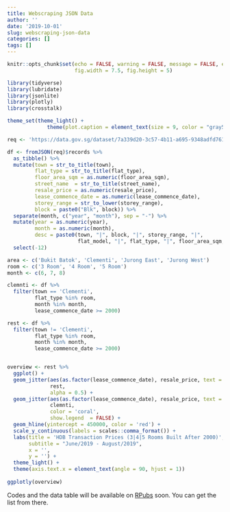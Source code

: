 ```yaml
---
title: Webscraping JSON Data
author: ''
date: '2019-10-01'
slug: webscraping-json-data
categories: []
tags: []
---
```



```r
knitr::opts_chunk$set(echo = FALSE, warning = FALSE, message = FALSE, error = FALSE, 
                      fig.width = 7.5, fig.height = 5)

library(tidyverse)
library(lubridate)
library(jsonlite)
library(plotly)
library(crosstalk)

theme_set(theme_light() +
             theme(plot.caption = element_text(size = 9, color = "gray50")))
```


```r
req <- 'https://data.gov.sg/dataset/7a339d20-3c57-4b11-a695-9348adfd7614/resource/42ff9cfe-abe5-4b54-beda-c88f9bb438ee/data?limit=6000'

df <- fromJSON(req)$records %>% 
  as_tibble() %>% 
  mutate(town = str_to_title(town), 
         flat_type = str_to_title(flat_type),
         floor_area_sqm = as.numeric(floor_area_sqm),
         street_name  = str_to_title(street_name),
         resale_price = as.numeric(resale_price), 
         lease_commence_date = as.numeric(lease_commence_date), 
         storey_range = str_to_lower(storey_range), 
         block = paste0("Blk", block)) %>% 
  separate(month, c("year", "month"), sep = "-") %>% 
  mutate(year = as.numeric(year),
         month = as.numeric(month), 
         desc = paste0(town, "|", block, "|", storey_range, "|", 
                       flat_model, "|", flat_type, "|", floor_area_sqm, ":Mth", month)) %>% 
  select(-12)
```


```r
area <- c('Bukit Batok', 'Clementi', 'Jurong East', 'Jurong West')
room <- c('3 Room', '4 Room', '5 Room')
month <- c(6, 7, 8)

clemnti <- df %>% 
  filter(town == 'Clementi',
         flat_type %in% room,
         month %in% month, 
         lease_commence_date >= 2000)

rest <- df %>% 
  filter(town != 'Clementi',
         flat_type %in% room,
         month %in% month, 
         lease_commence_date >= 2000)


overview <- rest %>% 
  ggplot() +
  geom_jitter(aes(as.factor(lease_commence_date), resale_price, text = desc), 
              rest,
              alpha = 0.5) +
  geom_jitter(aes(as.factor(lease_commence_date), resale_price, text = desc), 
              clemnti,
              color = 'coral', 
              show.legend  = FALSE) +
  geom_hline(yintercept = 450000, color = 'red') +
  scale_y_continuous(labels = scales::comma_format()) +
  labs(title = 'HDB Transaction Prices (3|4|5 Rooms Built After 2000)', 
       subtitle = "June/2019 - August/2019", 
       x = '',
       y = '') +
  theme_light() +
  theme(axis.text.x = element_text(angle = 90, hjust = 1))
 
ggplotly(overview)
```


Codes and the data table will be available on [RPubs](https://rpubs.com/Stewartli) soon. You can get the list from there. 





